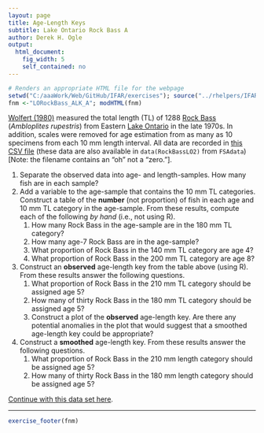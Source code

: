```yaml
---
layout: page
title: Age-Length Keys
subtitle: Lake Ontario Rock Bass A
author: Derek H. Ogle
output: 
  html_document: 
    fig_width: 5
    self_contained: no
---
```

```r
# Renders an appropriate HTML file for the webpage
setwd("C:/aaaWork/Web/GitHub/IFAR/exercises"); source("../rhelpers/IFARhelpers.R")
fnm <-"LORockBass_ALK_A"; modHTML(fnm)
```

[Wolfert (1980)](https://pubs.er.usgs.gov/publication/1000461) measured the total length (TL) of 1288 [Rock Bass](https://en.wikipedia.org/wiki/Rock_bass) (*Ambloplites rupestris*) from Eastern [Lake Ontario](https://en.wikipedia.org/wiki/Lake_Ontario) in the late 1970s.  In addition, scales were removed for age estimation from as many as 10 specimens from each 10 mm length interval.  All data are recorded in [this CSV file](data/RockBassLO2.csv) (these data are also available in  `data(RockBassLO2)` from `FSAdata`) [Note: the filename contains an "oh" not a "zero."].

1. Separate the observed data into age- and length-samples.  How many fish are in each sample?
1. Add a variable to the age-sample that contains the 10 mm TL categories.  Construct a table of the **number** (not proportion) of fish in each age and 10 mm TL category in the age-sample.  From these results, compute each of the following *by hand* (i.e., not using R).
    1. How many Rock Bass in the age-sample are in the 180 mm TL category?
    1. How many age-7 Rock Bass are in the age-sample?
    1. What proportion of Rock Bass in the 140 mm TL category are age 4?
    1. What proportion of Rock Bass in the 200 mm TL category are age 8?
1. Construct an **observed** age-length key from the table above (using R).  From these results answer the following questions.
    1. What proportion of Rock Bass in the 210 mm TL category should be assigned age 5?
    1. How many of thirty Rock Bass in the 180 mm TL category should be assigned age 5?
    1. Construct a plot of the **observed** age-length key.  Are there any potential anomalies in the plot that would suggest that a smoothed age-length key could be appropriate?
1. Construct a **smoothed** age-length key.  From these results answer the following questions.
    1. What proportion of Rock Bass in the 210 mm length category should be assigned age 5?
    1. How many of thirty Rock Bass in the 180 mm length category should be assigned age 5?

[Continue with this data set here](LORockBass_ALK_B.html).

---
```r
exercise_footer(fnm)
```

